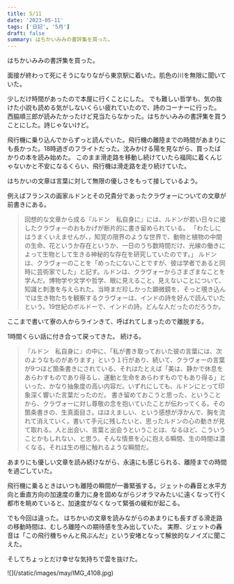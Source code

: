 ```yaml
---
title: 5/11
date: '2023-05-11'
tags: ['日記', '5月']
draft: false
summary: はちかいみみの書評集を買った。
---
```



はちかいみみの書評集を買った。

面接が終わって死にそうになりながら東京駅に着いた。肌色の川を無限に聞いていた。

少しだけ時間があったので本屋に行くことにした。
でも難しい哲学も、気の抜けた小説も読める気がしないくらい疲れていたので、詩のコーナーに行った。
西脇順三郎が読みたかったけど見当たらなかった。はちかいみみの書評集を買うことにした。詩じゃないけど。


飛行機に乗り込んでからずっと読んでいた。飛行機の離陸までの時間があまりにも長かった。18時過ぎのフライトだった。沈みかける陽を見ながら、買ったばかりの本を読み始めた。
このまま滑走路を移動し続けていたら福岡に着くんじゃないかと不安になるくらい、飛行機は滑走路を走り続けていた。

はちかいの文章は言葉に対して無限の優しさをもって接しているよう。

例えばフランスの画家ルドンとその兄貴分であったクラヴォーについての文章が前書きにある。
>回想的な文章から成る『ルドン　私自身に』には、ルドンが若い日々に接したクラヴォーのおもかげが断片的に書き留められている。
>「わたしにはうまくいえませんが、，知覚の限界のような世界で、動物と植物の中間の生命、花というか存在というか、一日のうち数時間だけ、光線の働きによって生物として生きる神秘的な存在を研究していたのです。」
>ルドンは、クラヴォーのことを「めったにないことですが、彼は学者であると同時に芸術家でした」と記す。ルドンは、クラヴォーからさまざまなことを学んだ。博物学や文学や哲学、眼に見えること、見えないことについて、知識と刺激を与えられた。当時まだ珍しかった顕微鏡を、そっと覗き込んでは生き物たちを観察するクラヴォーは、インドの詩を好んで読んでいたという。19世紀のボルドーで、インドの詩。どんな人だったのだろうか。

ここまで書いて寮の人からラインきて、呼ばれてしまったので離脱する。

1時間くらい話に付き合って戻ってきた。
続ける。


>『ルドン　私自身に』の中に、「私が書き取っておいた彼の言葉には、次のようなものがあります」という１行があり、続いて、クラヴォーの言葉が9つほど箇条書きにされている、それはたとえば「美は、静かで休息をあらわすものであり得るし、運動と生命をあらわすものでもあり得る」といった、かなり抽象度の高い内容だ。いずれにしても、ルドンにとって印象深く響いた言葉だったのだ。
>書き留めておこうと思った、ということから、クラヴォーに対し尊敬の念を抱いていたことが伝わってくる。その箇条書きの、生真面目さ。ほほえましい、という感想が浮かんで、胸を流れて消えていく。書いて手元に残したいと、思ったルドンの心の動きが見て取れる。人と出会い、言葉と出会うということは、なるほど、こういうことかもしれない、と思う。そんな情景を心に抱える瞬間、生の時間は濃くなる。それは生の根に触れるような瞬間だ。


あまりにも優しい文章を読み続けながら、永遠にも感じられる、離陸までの時間を過ごしていた。

飛行機に乗るときはいつも離陸の瞬間が一番緊張する。ジェットの轟音と水平方向と垂直方向の加速度の重力に身を固めながらジオラマみたいに遠くなって行く都市を眺めていると、加速度がなくなって緊張の緩和が起こる。

でも今回は違った。
はちかいの文章を読みながらのあまりにも長すぎる滑走路の移動時間は、むしろ離陸への期待感を生み出していた。
実際、ジェットの轟音は「この飛行機ちゃんと飛ぶんだ」という安堵となって解放的なノイズに聞こえた。

そしてちょっとだけ幸せな気持ちで雲を抜けた。

<div class=''>
    ![](/static/images/may/IMG_4108.jpg)
</div>



